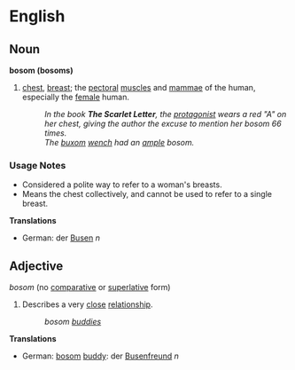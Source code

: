 =English=

==Noun==
'''bosom (bosoms)'''

# [[chest]], [[breast]]; the [[pectoral]] [[muscle]]s and [[mammae]] of the human, especially the [[female]] human.
#:''In the book '''The Scarlet Letter''', the [[protagonist]] wears a red "A" on her chest, giving the author the excuse to mention her bosom 66 times.''
#:''The [[buxom]] [[wench]] had an [[ample]] bosom.''

===Usage Notes===
*Considered a polite way to refer to a woman's breasts.
*Means the chest collectively, and cannot be used to refer to a single breast.

'''Translations'''
*German: der [[Busen]] ''n''

==Adjective==
''bosom'' (no [[comparative]] or [[superlative]] form)

# Describes a very [[close]] [[relationship]].
#: ''bosom [[buddy|buddies]]''

'''Translations'''
*German: [[bosom]] [[buddy]]: der [[Busenfreund]] ''n''